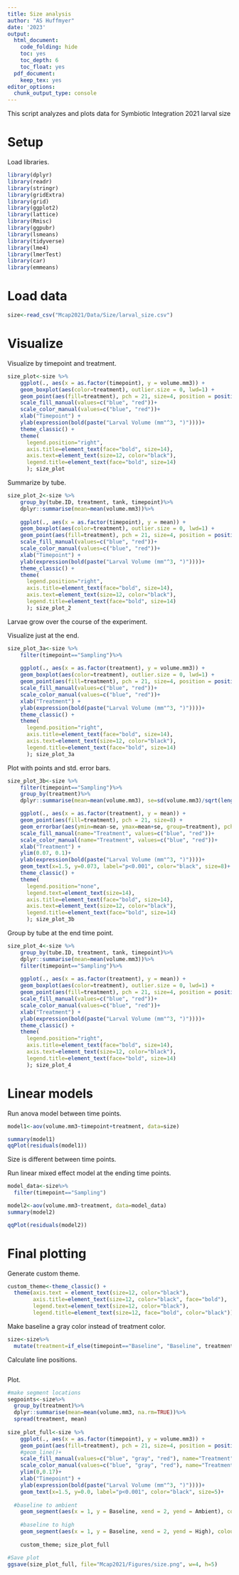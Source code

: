```yaml
---
title: Size analysis 
author: "AS Huffmyer"
date: '2023'
output:
  html_document:
    code_folding: hide
    toc: yes
    toc_depth: 6
    toc_float: yes
  pdf_document:
    keep_tex: yes
editor_options: 
  chunk_output_type: console
---
```

This script analyzes and plots data for Symbiotic Integration 2021 larval size 

# Setup  

Load libraries. 

```r
library(dplyr)
library(readr)
library(stringr)
library(gridExtra)
library(grid)
library(ggplot2)
library(lattice)
library(Rmisc)
library(ggpubr)
library(lsmeans)
library(tidyverse)
library(lme4)
library(lmerTest)
library(car)
library(emmeans)
```

# Load data  

```r
size<-read_csv("Mcap2021/Data/Size/larval_size.csv")
```

# Visualize  

Visualize by timepoint and treatment.  

```r
size_plot<-size %>%
    ggplot(., aes(x = as.factor(timepoint), y = volume.mm3)) +
    geom_boxplot(aes(color=treatment), outlier.size = 0, lwd=1) +
    geom_point(aes(fill=treatment), pch = 21, size=4, position = position_jitterdodge(0.2)) + 
    scale_fill_manual(values=c("blue", "red"))+
    scale_color_manual(values=c("blue", "red"))+
    xlab("Timepoint") + 
    ylab(expression(bold(paste("Larval Volume (mm"^3, ")"))))+
    theme_classic() + 
    theme(
      legend.position="right",
      axis.title=element_text(face="bold", size=14),
      axis.text=element_text(size=12, color="black"), 
      legend.title=element_text(face="bold", size=14)
      ); size_plot
```

Summarize by tube.  

```r
size_plot_2<-size %>%
    group_by(tube.ID, treatment, tank, timepoint)%>%
    dplyr::summarise(mean=mean(volume.mm3))%>%
  
    ggplot(., aes(x = as.factor(timepoint), y = mean)) +
    geom_boxplot(aes(color=treatment), outlier.size = 0, lwd=1) +
    geom_point(aes(fill=treatment), pch = 21, size=4, position = position_jitterdodge(0.2)) + 
    scale_fill_manual(values=c("blue", "red"))+
    scale_color_manual(values=c("blue", "red"))+
    xlab("Timepoint") + 
    ylab(expression(bold(paste("Larval Volume (mm"^3, ")"))))+
    theme_classic() + 
    theme(
      legend.position="right",
      axis.title=element_text(face="bold", size=14),
      axis.text=element_text(size=12, color="black"), 
      legend.title=element_text(face="bold", size=14)
      ); size_plot_2
```

Larvae grow over the course of the experiment.  

Visualize just at the end.  

```r
size_plot_3a<-size %>%
    filter(timepoint=="Sampling")%>%
  
    ggplot(., aes(x = as.factor(treatment), y = volume.mm3)) +
    geom_boxplot(aes(color=treatment), outlier.size = 0, lwd=1) +
    geom_point(aes(fill=treatment), pch = 21, size=4, position = position_jitterdodge(0.2)) + 
    scale_fill_manual(values=c("blue", "red"))+
    scale_color_manual(values=c("blue", "red"))+
    xlab("Treatment") + 
    ylab(expression(bold(paste("Larval Volume (mm"^3, ")"))))+
    theme_classic() + 
    theme(
      legend.position="right",
      axis.title=element_text(face="bold", size=14),
      axis.text=element_text(size=12, color="black"), 
      legend.title=element_text(face="bold", size=14)
      ); size_plot_3a
```

Plot with points and std. error bars.  
```r
size_plot_3b<-size %>%
    filter(timepoint=="Sampling")%>%
    group_by(treatment)%>%
    dplyr::summarise(mean=mean(volume.mm3), se=sd(volume.mm3)/sqrt(length(volume.mm3)))%>%

    ggplot(., aes(x = as.factor(treatment), y = mean)) +
    geom_point(aes(fill=treatment), pch = 21, size=8) + 
    geom_errorbar(aes(ymin=mean-se, ymax=mean+se, group=treatment), pch = 21, size=2, width=0) + 
    scale_fill_manual(name="Treatment", values=c("blue", "red"))+
    scale_color_manual(name="Treatment", values=c("blue", "red"))+
    xlab("Treatment") + 
    ylim(0.07, 0.1)+
    ylab(expression(bold(paste("Larval Volume (mm"^3, ")"))))+
    geom_text(x=1.5, y=0.073, label="p<0.001", color="black", size=8)+
    theme_classic() + 
    theme(
      legend.position="none",
      legend.text=element_text(size=14),
      axis.title=element_text(face="bold", size=14),
      axis.text=element_text(size=12, color="black"), 
      legend.title=element_text(face="bold", size=14)
      ); size_plot_3b
```

Group by tube at the end time point.  
```r
size_plot_4<-size %>%
    group_by(tube.ID, treatment, tank, timepoint)%>%
    dplyr::summarise(mean=mean(volume.mm3))%>%
    filter(timepoint=="Sampling")%>%
  
    ggplot(., aes(x = as.factor(treatment), y = mean)) +
    geom_boxplot(aes(color=treatment), outlier.size = 0, lwd=1) +
    geom_point(aes(fill=treatment), pch = 21, size=4, position = position_jitterdodge(0.2)) + 
    scale_fill_manual(values=c("blue", "red"))+
    scale_color_manual(values=c("blue", "red"))+
    xlab("Treatment") + 
    ylab(expression(bold(paste("Larval Volume (mm"^3, ")"))))+
    theme_classic() + 
    theme(
      legend.position="right",
      axis.title=element_text(face="bold", size=14),
      axis.text=element_text(size=12, color="black"), 
      legend.title=element_text(face="bold", size=14)
      ); size_plot_4

```

# Linear models  

Run anova model between time points.  
```r
model1<-aov(volume.mm3~timepoint+treatment, data=size)

summary(model1)
qqPlot(residuals(model1))
```

Size is different between time points.  

Run linear mixed effect model at the ending time points.  
```r
model_data<-size%>%
  filter(timepoint=="Sampling")

model2<-aov(volume.mm3~treatment, data=model_data)
summary(model2)

qqPlot(residuals(model2))
```

 
# Final plotting 

Generate custom theme. 
```r
custom_theme<-theme_classic() + 
  theme(axis.text = element_text(size=12, color="black"), 
        axis.title=element_text(size=12, color="black", face="bold"), 
        legend.text=element_text(size=12, color="black"), 
        legend.title=element_text(size=12, face="bold", color="black"))
```

Make baseline a gray color instead of treatment color. 
```r
size<-size%>%
  mutate(treatment=if_else(timepoint=="Baseline", "Baseline", treatment))
```

Calculate line positions. 
```r

```

Plot. 
```r
#make segment locations 
segpoints<-size%>%
  group_by(treatment)%>%
  dplyr::summarise(mean=mean(volume.mm3, na.rm=TRUE))%>%
  spread(treatment, mean)
  
size_plot_full<-size %>%
    ggplot(., aes(x = as.factor(timepoint), y = volume.mm3)) +
    geom_point(aes(fill=treatment), pch = 21, size=4, position = position_jitterdodge(0.6), alpha=0.1) + 
    #geom_line()+
    scale_fill_manual(values=c("blue", "gray", "red"), name="Treatment")+
    scale_color_manual(values=c("blue", "gray", "red"), name="Treatment")+
    ylim(0,0.17)+
    xlab("Timepoint") + 
    ylab(expression(bold(paste("Larval Volume (mm"^3, ")"))))+
    geom_text(x=1.5, y=0.0, label="p<0.001", color="black", size=5)+
  
  #baseline to ambient
    geom_segment(aes(x = 1, y = Baseline, xend = 2, yend = Ambient), colour="blue", data = segpoints, size=2, show.legend=FALSE) +
 
    #baseline to high
    geom_segment(aes(x = 1, y = Baseline, xend = 2, yend = High), colour="red", data = segpoints, size=2, show.legend=FALSE) +
    
    custom_theme; size_plot_full

#Save plot
ggsave(size_plot_full, file="Mcap2021/Figures/size.png", w=4, h=5)
```


